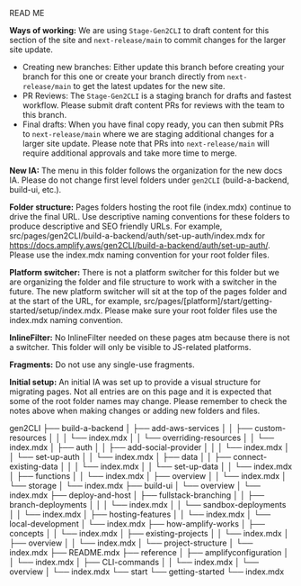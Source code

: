 READ ME

**Ways of working:** We are using `Stage-Gen2CLI` to draft content for this section of the site and `next-release/main` to commit changes for the larger site update.
- Creating new branches: Either update this branch before creating your branch for this one or create your branch directly from `next-release/main` to get the latest updates for the new site.
- PR Reviews: The `Stage-Gen2CLI` is a staging branch for drafts and fastest workflow. Please submit draft content PRs for reviews with the team to this branch.
- Final drafts: When you have final copy ready, you can then submit PRs to `next-release/main` where we are staging additional changes for a larger site update. Please note that PRs into `next-release/main` will require additional approvals and take more time to merge.

**New IA:** The menu in this folder follows the organization for the new docs IA. Please do not change first level folders under `gen2CLI` (build-a-backend, build-ui, etc.).

**Folder structure:** Pages folders hosting the root file (index.mdx) continue to drive the final URL. Use descriptive naming conventions for these folders to produce descriptive and SEO friendly URLs. For example, src/pages/gen2CLI/build-a-backend/auth/set-up-auth/index.mdx for https://docs.amplify.aws/gen2CLI/build-a-backend/auth/set-up-auth/. Please use the index.mdx naming convention for your root folder files.

**Platform switcher:** There is not a platform switcher for this folder but we are organizing the folder and file structure to work with a switcher in the future. The new platform switcher will sit at the top of the pages folder and at the start of the URL, for example, src/pages/[platform]/start/getting-started/setup/index.mdx. Please make sure your root folder files use the index.mdx naming convention.

**InlineFilter:** No InlineFilter needed on these pages atm because there is not a switcher. This folder will only be visible to JS-related platforms.

**Fragments:** Do not use any single-use fragments.

**Initial setup:** An initial IA was set up to provide a visual structure for migrating pages. Not all entries are on this page and it is expected that some of the root folder names may change. Please remember to check the notes above when making changes or adding new folders and files.

gen2CLI
├── build-a-backend
│   ├── add-aws-services
│   │   ├── custom-resources
│   │   │   └── index.mdx
│   │   └── overriding-resources
│   │       └── index.mdx
│   ├── auth
│   │   ├── add-social-provider
│   │   │   └── index.mdx
│   │   └── set-up-auth
│   │       └── index.mdx
│   ├── data
│   │   ├── connect-existing-data
│   │   │   └── index.mdx
│   │   └── set-up-data
│   │       └── index.mdx
│   ├── functions
│   │   └── index.mdx
│   ├── overview
│   │   └── index.mdx
│   └── storage
│       └── index.mdx
├── build-ui
│   └── overview
│       └── index.mdx
├── deploy-and-host
│   ├── fullstack-branching
│   │   ├── branch-deployments
│   │   │   └── index.mdx
│   │   └── sandbox-deployments
│   │       └── index.mdx
│   ├── hosting-features
│   │   └── index.mdx
│   └── local-development
│       └── index.mdx
├── how-amplify-works
│   ├── concepts
│   │   └── index.mdx
│   ├── existing-projects
│   │   └── index.mdx
│   ├── overview
│   │   └── index.mdx
│   └── project-structure
│       └── index.mdx
├── README.mdx
├── reference
│   ├── amplifyconfiguration
│   │   └── index.mdx
│   ├── CLI-commands
│   │   └── index.mdx
│   └── overview
│       └── index.mdx
└── start
    └── getting-started
        └── index.mdx
